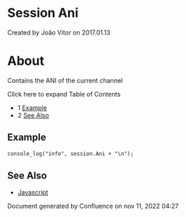 
# Session Ani 

 Created by  João Vitor on 2017.01.13

# About

Contains the ANI of the current channel

Click here to expand Table of Contents

* 1 [Example](#example)
* 2 [See Also](#see-also)

## Example

```xml
console_log("info", session.Ani + "\n");
```

## See Also

* [Javascript](../index.mdx#api)

Document generated by Confluence on nov 11, 2022 04:27
